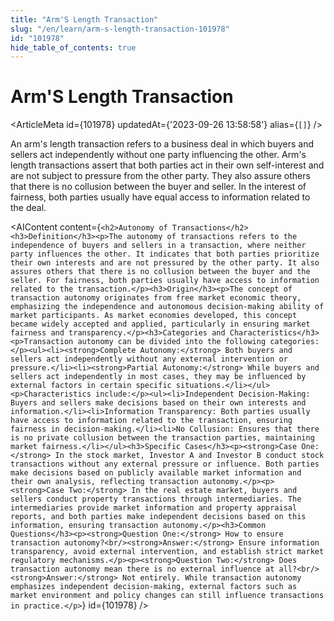 ```yaml
---
title: "Arm'S Length Transaction"
slug: "/en/learn/arm-s-length-transaction-101978"
id: "101978"
hide_table_of_contents: true
---
```



# Arm'S Length Transaction

<ArticleMeta id={101978} updatedAt={'2023-09-26 13:58:58'} alias={`[]`} />
<div className='border-solid border-b border-t-0 my-4 border-[var(--ifm-color-gray-300)]' />

An arm's length transaction refers to a business deal in which buyers and sellers act independently without one party influencing the other. Arm's length transactions assert that both parties act in their own self-interest and are not subject to pressure from the other party. They also assure others that there is no collusion between the buyer and seller. In the interest of fairness, both parties usually have equal access to information related to the deal.

<AIContent content={`<h2>Autonomy of Transactions</h2><h3>Definition</h3><p>The autonomy of transactions refers to the independence of buyers and sellers in a transaction, where neither party influences the other. It indicates that both parties prioritize their own interests and are not pressured by the other party. It also assures others that there is no collusion between the buyer and the seller. For fairness, both parties usually have access to information related to the transaction.</p><h3>Origin</h3><p>The concept of transaction autonomy originates from free market economic theory, emphasizing the independence and autonomous decision-making ability of market participants. As market economies developed, this concept became widely accepted and applied, particularly in ensuring market fairness and transparency.</p><h3>Categories and Characteristics</h3><p>Transaction autonomy can be divided into the following categories:</p><ul><li><strong>Complete Autonomy:</strong> Both buyers and sellers act independently without any external intervention or pressure.</li><li><strong>Partial Autonomy:</strong> While buyers and sellers act independently in most cases, they may be influenced by external factors in certain specific situations.</li></ul><p>Characteristics include:</p><ul><li>Independent Decision-Making: Buyers and sellers make decisions based on their own interests and information.</li><li>Information Transparency: Both parties usually have access to information related to the transaction, ensuring fairness in decision-making.</li><li>No Collusion: Ensures that there is no private collusion between the transaction parties, maintaining market fairness.</li></ul><h3>Specific Cases</h3><p><strong>Case One:</strong> In the stock market, Investor A and Investor B conduct stock transactions without any external pressure or influence. Both parties make decisions based on publicly available market information and their own analysis, reflecting transaction autonomy.</p><p><strong>Case Two:</strong> In the real estate market, buyers and sellers conduct property transactions through intermediaries. The intermediaries provide market information and property appraisal reports, and both parties make independent decisions based on this information, ensuring transaction autonomy.</p><h3>Common Questions</h3><p><strong>Question One:</strong> How to ensure transaction autonomy?<br/><strong>Answer:</strong> Ensure information transparency, avoid external intervention, and establish strict market regulatory mechanisms.</p><p><strong>Question Two:</strong> Does transaction autonomy mean there is no external influence at all?<br/><strong>Answer:</strong> Not entirely. While transaction autonomy emphasizes independent decision-making, external factors such as market environment and policy changes can still influence transactions in practice.</p>`} id={101978} />
